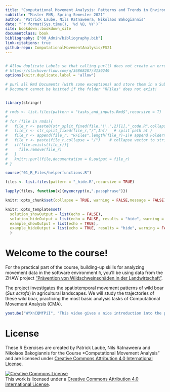 ```yaml
---
title: "Computational Movement Analysis: Patterns and Trends in Environmental Data"
subtitle: "Master ENR, Spring Semester 2021"
author: "Patrick Laube, Nils Ratnaweera, Nikolaos Bakogiannis"
date: "`r format(Sys.time(), '%d %B, %Y')`"
site: bookdown::bookdown_site
documentclass: book
bibliography: ["00_Admin/bibliography.bib"]
link-citations: true
github-repo: ComputationalMovementAnalysis/FS21
---
```

```r
```

```r
# Allow duplicate Labels so that calling purl() does not create an error
# https://stackoverflow.com/q/36868287/4139249
options(knitr.duplicate.label = 'allow')

# purl all Rmd Documents (with some exceptions) and store them in a Subfolder /RFiles
# Document cannot be knitted if the folder "RFiles" does not exist!


library(stringr)

# rmds <- list.files(pattern = "tasks_and_inputs.Rmd$",recursive = T)
# 
# for (file in rmds){
#   file_r <- paste0(str_split_fixed(file,"\\.",2)[1],"_code.R",collapse = "")
#   file_r <- str_split_fixed(file_r,"/",Inf)   # split path at /
#   file_r <- append(file_r, "RFiles",length(file_r)-1)# append Foldername
#   file_r <- paste(file_r,collapse = "/")    # collapse vector to string
#   if(file.exists(file_r)){
#     file.remove(file_r)
#   }
#   knitr::purl(file,documentation = 0,output = file_r)
# }
```



```r
source("01_R_Files/helperfunctions.R")
```



```r

files <- list.files(pattern = "_hide.R",recursive = TRUE)

lapply(files, function(x){myencrypt(x,".passphrase")})
```


```r


knitr::opts_chunk$set(collapse = TRUE, warning = FALSE,message = FALSE)

knitr::opts_template$set(
  solution_showOutput = list(echo = FALSE),
  solution_hideOutput = list(echo = FALSE, results = "hide", warning = FALSE, message = FALSE),
  example_showOutput = list(echo = TRUE),
  example_hideOutput = list(echo = TRUE, results = "hide", warning = FALSE, message = FALSE)
  )

```

# Welcome to the course! {-}

For the practical part of the course, building-up skills for analyzing movement data in the software environment `R`, you'll be using data from the ZHAW project ["Prävention von Wildschweinschäden in der Landwirtschaft"](https://www.zhaw.ch/de/ueber-uns/aktuell/news/detailansicht-news/event-news/wildschweinschaeden-mit-akustischer-methode-verhindern/).

The project investigates the spatiotemporal movement patterns of wild boar (*Sus scrofa*) in agricultural landscapes. We will study the trajectories of these wild boar, practicing the most basic analysis tasks of Computational Movement Analysis (CMA). 


```r
youtube("WYXnCQMfPiI", "This video gives a nice introduction into the project", selfcontained = TRUE)
```


# License {-}


These R Exercises are created by Patrick Laube, Nils Ratnaweera and Nikolaos Bakogiannis for the Course *Computational Movement Analysis" and are licensed under [Creative Commons Attribution 4.0 International License](https://creativecommons.org/licenses/by/4.0/).


<a rel="license" href="http://creativecommons.org/licenses/by/4.0/"><img alt="Creative Commons License" style="border-width:0" src="https://i.creativecommons.org/l/by/4.0/88x31.png" /></a><br />This work is licensed under a <a rel="license" href="http://creativecommons.org/licenses/by/4.0/">Creative Commons Attribution 4.0 International License</a>.

<!-- **Please note:** we are given application data from an ongoing research project. Capturing wild living animals and then equipping them with GPS collars is a very labor and cost intensive form of research. Consequently, data resulting such campaigns is a very valuable asset that must be protected. So, please do not pass on this data, for any use beyond this module contact Patrick Laube or the data owner Stefan Suter (suts@zhaw.ch). -->



